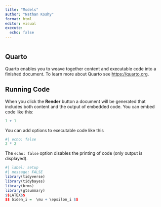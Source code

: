 ```yaml
---
title: "Models"
author: "Nathan Koshy"
format: html
editor: visual
execute: 
  echo: false
---
```


```r

```

## Quarto

Quarto enables you to weave together content and executable code into a finished document. To learn more about Quarto see <https://quarto.org>.

## Running Code

When you click the **Render** button a document will be generated that includes both content and the output of embedded code. You can embed code like this:

```r
1 + 1
```

You can add options to executable code like this

```r
#| echo: false
2 * 2
```

The `echo: false` option disables the printing of code (only output is displayed).
```r
#| label: setup
#| message: FALSE
library(tidyverse)
library(tidybayes)
library(brms)
library(gtsummary)
$$LATEX$$
$$ biden_i =  \mu + \epsilon_i $$
```

